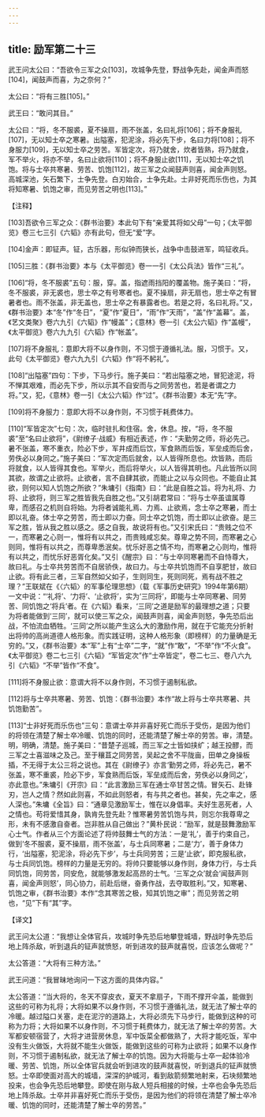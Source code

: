 ```yaml
---
---
---
```

title: 励军第二十三
---




武王问太公曰：“吾欲令三军之众[103]，攻城争先登，野战争先赴，闻金声而怒[104]，闻鼓声而喜，为之奈何？”

太公曰：“将有三胜[105]。”

武王曰：“敢问其目。”

太公曰：“将，冬不服裘，夏不操扇，雨不张盖，名曰礼将[106]；将不身服礼[107]，无以知士卒之寒暑。出隘塞，犯泥涂，将必先下步，名曰力将[108]；将不身服力[109]，无以知士卒之劳苦。军皆定次，将乃就舍，炊者皆熟，将乃就食，军不举火，将亦不举，名曰止欲将[110]；将不身服止欲[111]，无以知士卒之饥饱。将与士卒共寒暑、劳苦、饥饱[112]，故三军之众闻鼓声则喜，闻金声则怒。高城深池，矢石繁下，士争先登。白刃始合，士争先赴。士非好死而乐伤也，为其将知寒暑、饥饱之审，而见劳苦之明也[113]。”

【注释】

[103]吾欲令三军之众：《群书治要》本此句下有“亲爱其将如父母”一句；《太平御览》卷三七三引《六韬》亦有此句，但无“爱”字。

[104]金声：即钲声。钲，古乐器，形似钟而狭长，战争中击鼓进军，鸣钲收兵。

[105]三胜：《群书治要》本与《太平御览》卷一一引《太公兵法》皆作“三礼”。

[106]“将，冬不服裘”五句：服，穿。盖，指遮雨挡阳的覆盖物。施子美曰：“将，冬不服裘，非无裘也，思士卒之有号寒者也。夏不操扇，非无扇也，思士卒之有冒暑者也。雨不张盖，非无盖也，思士卒之有暴露者也。若是之将，名曰礼将。”又，《群书治要》本“冬”作“冬日”，“夏”作“夏日”，“雨”作“天雨”，“盖”作“盖幕”。盖，《艺文类聚》卷六九引《六韬》作“幔盖”；《意林》卷一引《太公六韬》作“盖幔”，《太平御览》卷六九九引《六韬》作“帐盖”。

[107]将不身服礼：意即大将不以身作则，不习惯于遵循礼法。服，习惯于。又，此句《太平御览》卷六九九引《六韬》作“将不躬礼”。

[108]“出隘塞”四句：下步，下马步行。施子美曰：“若出隘塞之地，冒犯途泥，将不惮其艰难，而必先下步，所以示其不自安而与之同劳苦也，若是者谓之力将。”又，犯，《意林》卷一引《太公六韬》作“过”。《群书治要》本无“先”字。

[109]将不身服力：意即大将不以身作则，不习惯于耗费体力。

[110]“军皆定次”七句：次，临时驻扎和住宿。舍，休息。按，“将，冬不服裘”至“名曰止欲将”，《尉缭子·战威》有相近表述，作：“夫勤劳之师，将必先己。暑不张盖，寒不重衣，险必下步，军井成而后饮，军食熟而后饭，军垒成而后舍，劳佚必以身同之。”施子美曰：“军次定而后就舍，以人皆得所息也。炊皆熟，而后将就食，以人皆得其食也。军举火，而后将举火，以人皆得其明也。凡此皆所以同其欲，故谓之止欲将。止欲者，言不自肆其欲，而能止之以与众同也。不能自止其欲，则何以知人饥饱之所欲？”朱墉引《指南》曰：“此是自胜之旨。将为礼将、力将、止欲将，则三军之胜皆我先自胜之也。”又引胡君常曰：“将与士卒虽谊属尊卑，而感召之机则自将始。为将者诚能礼焉、力焉、止欲焉，念士卒之寒暑，而士即以礼奋。体士卒之劳苦，而士即以力奋。同士卒之饥饱，而士即以止欲奋。是三军之胜，皆从我之胜以感之。感之自我，故说将有也。”又引宋氏曰：“贵贱之位不一，而寒暑之心则一，惟将有以共之，而贵贱咸忘矣。尊卑之势不同，而寒暑之心则同，惟将有以共之，而尊卑悉泯矣。忧乐好恶之情不均，而寒暑之心则均，惟将有以共之，而忧乐好恶胥化矣。”又引《醒宗》曰：“与士卒同寒暑而不自恃尊大，故曰礼。与士卒共劳苦而不自居骄佚，故曰力。与士卒共饥饱而不自享肥甘，故曰止欲。将有此三者，三军自然如父如子，生则同生，死则同死，焉有战不胜之理？”王联斌在《〈六韬〉的军事伦理思想》（载《军事历史研究》1994年第6期）一文中说：“‘礼将’、‘力将’、‘止欲将’，实为‘三同将’，即能与士卒同寒暑、同劳苦、同饥饱之‘将兵’者。在《六韬》看来，‘三同’之道是励军的最理想之道；只要为将者能做到‘三同’，就可以使三军之众，闻鼓声则喜，闻金声则怒，争先恐后出战，不怕流血牺牲。‘三同’之所以能产生这么大的激励作用，就在于它能充分折射出将帅的高尚道德人格形象。而实践证明，这种人格形象（即榜样）的力量确是无穷的。”又，《群书治要》本“军”上有“士卒”二字，“就”作“敢”，“不举”作“不火食”。《太平御览》卷二七三引《六韬》“军皆定次”作“士卒皆定”，卷二七三、卷八六九引《六韬》“不举”皆作“不食”。

[111]将不身服止欲：意谓大将不以身作则，不习惯于遏制私欲。

[112]将与士卒共寒暑、劳苦、饥饱：《群书治要》本作“故上将与士卒共寒暑、共饥饱勤苦”。

[113]“士非好死而乐伤也”三句：意谓士卒并非喜好死亡而乐于受伤，是因为他们的将领在清楚了解士卒冷暖、饥饱的同时，还能清楚了解士卒的劳苦。审，清楚。明，明确，清楚。施子美曰：“昔楚子巡城，而三军之士皆如挟纩；越王投醪，而三军之士喜滋味之及己。至于穰苴之同劳苦，吴起之舍不平陇亩，田单之身操板插，不无得于太公三将之说也。其在《尉缭子》亦言‘勤劳之师，将必先己，暑不张盖，寒不重裘，险必下步，军食熟而后饭，军垒成而后舍，劳佚必以身同之’，亦此意也。”朱墉引《开宗》曰：“此言激励三军在通士卒甘苦之情。冒矢石、赴锋刃，岂人之情？然如此则喜，不如此则怒者，有与共之者也。甚矣，先之率之，感人深也。”朱墉《全旨》曰：“通章见激励军士，惟在以身倡率。夫好生恶死者，人之情也。苟将爱惜其身，孰肯先登先赴？惟寒暑劳苦饥饱与共，则忘尔我尊卑之形，未有不感激自奋者。岂非胜从自己做出？”黄朴民说：“励军，就是鼓舞激励军心士气。作者从三个方面论述了将帅鼓舞士气的方法：一是‘礼’，善于约束自己，做到‘冬不服裘，夏不操扇，雨不张盖’，与士兵同寒暑；二是‘力’，善于身体力行，‘出隘塞，犯泥涂，将必先下步’，与士兵同劳苦；三是‘止欲’，即克服私欲，与士兵同饥饱。榜样的力量是无穷的。将帅只要能够以身作则，身体力行，与士兵同饥饱，同劳苦，同安危，就能够激发起高昂的士气。‘三军之众’就会‘闻鼓声则喜，闻金声则怒’，同心协力，前赴后继，奋勇作战，去夺取胜利。”又，知寒暑、饥饱之审，《群书治要》本作“念其寒苦之极，知其饥饱之审”；而见劳苦之明也，“见”下有“其”字。

【译文】

武王问太公道：“我想让全体官兵，攻城时争先恐后地攀登城墙，野战时争先恐后地上阵杀敌，听到退兵的钲声就愤怒，听到进攻的鼓声就喜悦，应该怎么做呢？”

太公答道：“大将有三种方法。”

武王问道：“我冒昧地询问一下这方面的具体内容。”

太公答道：“当大将的，冬天不穿皮衣，夏天不拿扇子，下雨不撑开伞盖，能做到这些的可称为礼将；大将如果不以身作则，不习惯于遵循礼法，就无法了解士卒的冷暖。越过隘口关塞，走在泥泞的道路上，大将必须先下马步行，能做到这种的可称为力将；大将如果不以身作则，不习惯于耗费体力，就无法了解士卒的劳苦。大军都安顿宿营了，大将才进营房休息，军中饭菜全都做熟了，大将才能吃饭，军中没有生火做饭，大将就不能生火做饭，能做到这些的可称为止欲将；如果不以身作则，不习惯于遏制私欲，就无法了解士卒的饥饱。因为大将能与士卒一起体验冷暖、劳苦、饥饱，所以全体官兵就会听到进攻的鼓声就喜悦，听到退兵的钲声就愤怒。士卒即使面对高大的城墙，深深的护城河，看到敌箭频繁地射来，石块频繁地投来，也会争先恐后地攀登。即使在刚与敌人短兵相接的时候，士卒也会争先恐后地上阵杀敌。士卒并非喜好死亡而乐于受伤，是因为他们的将领在清楚了解士卒冷暖、饥饱的同时，还能清楚了解士卒的劳苦。”